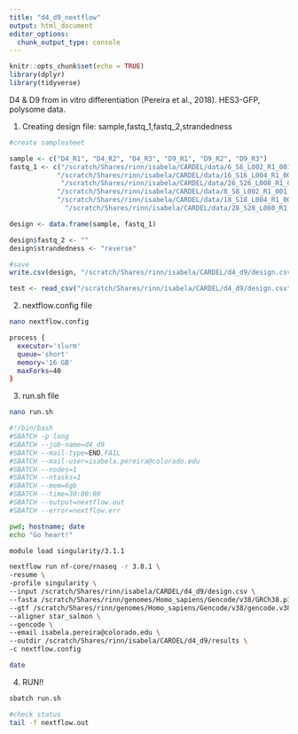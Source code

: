 ```yaml
---
title: "d4_d9_nextflow"
output: html_document
editor_options: 
  chunk_output_type: console
---
```


```r
knitr::opts_chunk$set(echo = TRUE)
library(dplyr)
library(tidyverse)
```

D4 & D9 from in vitro differentiation (Pereira et al., 2018). HES3-GFP, polysome data.


1) Creating design file:
sample,fastq_1,fastq_2,strandedness

```r
#create samplesheet

sample <- c("D4_R1", "D4_R2", "D4_R3", "D9_R1", "D9_R2", "D9_R3")
fastq_1 <- c("/scratch/Shares/rinn/isabela/CARDEL/data/6_S6_L002_R1_001.fastq.gz",
            "/scratch/Shares/rinn/isabela/CARDEL/data/16_S16_L004_R1_001.fastq.gz",
             "/scratch/Shares/rinn/isabela/CARDEL/data/26_S26_L008_R1_001.fastq.gz",
            "/scratch/Shares/rinn/isabela/CARDEL/data/8_S8_L002_R1_001.fastq.gz",
            "/scratch/Shares/rinn/isabela/CARDEL/data/18_S18_L004_R1_001.fastq.gz",
              "/scratch/Shares/rinn/isabela/CARDEL/data/28_S28_L008_R1_001.fastq.gz")

design <- data.frame(sample, fastq_1)

design$fastq_2 <- ""
design$strandedness <- "reverse"

#save
write.csv(design, "/scratch/Shares/rinn/isabela/CARDEL/d4_d9/design.csv", row.names = F)

test <- read_csv("/scratch/Shares/rinn/isabela/CARDEL/d4_d9/design.csv")
```

2) nextflow.config file
```bash
nano nextflow.config

process {
  executor='slurm'
  queue='short'
  memory='16 GB'
  maxForks=40
}
```

3) run.sh file
```bash
nano run.sh

#!/bin/bash
#SBATCH -p long
#SBATCH --job-name=d4_d9
#SBATCH --mail-type=END,FAIL
#SBATCH --mail-user=isabela.pereira@colorado.edu
#SBATCH --nodes=1
#SBATCH --ntasks=1
#SBATCH --mem=6gb
#SBATCH --time=30:00:00
#SBATCH --output=nextflow.out
#SBATCH --error=nextflow.err

pwd; hostname; date
echo "Go heart!"

module load singularity/3.1.1

nextflow run nf-core/rnaseq -r 3.8.1 \
-resume \
-profile singularity \
--input /scratch/Shares/rinn/isabela/CARDEL/d4_d9/design.csv \
--fasta /scratch/Shares/rinn/genomes/Homo_sapiens/Gencode/v38/GRCh38.p13.genome.fa.gz \
--gtf /scratch/Shares/rinn/genomes/Homo_sapiens/Gencode/v38/gencode.v38.annotation.gtf \
--aligner star_salmon \
--gencode \
--email isabela.pereira@colorado.edu \
--outdir /scratch/Shares/rinn/isabela/CARDEL/d4_d9/results \
-c nextflow.config

date
```

4) RUN!!
```bash
sbatch run.sh

#check status
tail -f nextflow.out
```
